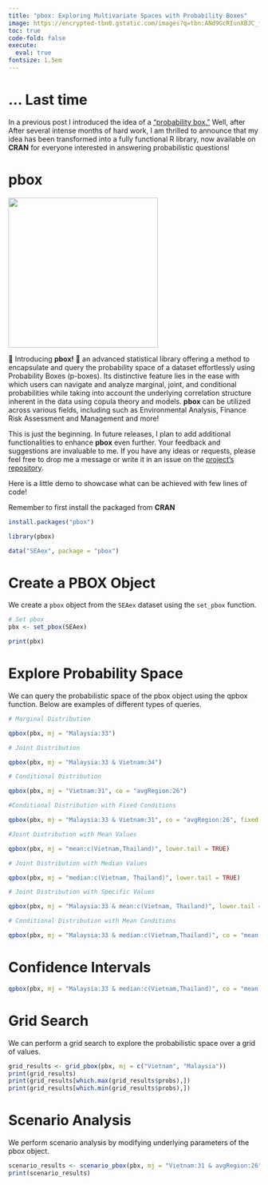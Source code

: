 ```yaml
---
title: "pbox: Exploring Multivariate Spaces with Probability Boxes"
image: https://encrypted-tbn0.gstatic.com/images?q=tbn:ANd9GcRIunXBJC_f5L87QaAVLzWHGqU3Z3gh7PeZdQ&s
toc: true
code-fold: false
execute:
  eval: true
fontsize: 1.5em
---
```


# ... Last time

::: justify
In a previous post I introduced the idea of a [“probability box.”](https://athsas.com/posts/Probability%20Box%20with%20Kernel%20Density%20Estimation.html) Well, after After several intense months of hard work, I am thrilled to announce that my idea has been transformed into a fully functional R library, now available on **CRAN** for everyone interested in answering probabilistic questions!
:::

# pbox

::: justify
![](../gallery/pboxIcon.png){.padded-image align="centre" fig-align="center" width="300"}

🌟 Introducing **pbox!** 🌟 an advanced statistical library offering a method to encapsulate and query the probability space of a dataset effortlessly using Probability Boxes (p-boxes). Its distinctive feature lies in the ease with which users can navigate and analyze marginal, joint, and conditional probabilities while taking into account the underlying correlation structure inherent in the data using copula theory and models. **pbox** can be utilized across various fields, including such as Environmental Analysis, Finance Risk Assessment and Management and more!

This is just the beginning. In future releases, I plan to add additional functionalities to enhance **pbox** even further. Your feedback and suggestions are invaluable to me. If you have any ideas or requests, please feel free to drop me a message or write it in an issue on the [project's repository](https://github.com/athammad/pbox).

Here is a little demo to showcase what can be achieved with few lines of code!

Remember to first install the packaged from **CRAN**
:::

```r
install.packages("pbox")
```

```r
library(pbox)

data("SEAex", package = "pbox")

```

# Create a PBOX Object

::: justify
We create a `pbox` object from the `SEAex` dataset using the `set_pbox` function.

```r
# Set pbox
pbx <- set_pbox(SEAex)
```

```r
print(pbx)
```
:::

# Explore Probability Space

::: justify
We can query the probabilistic space of the pbox object using the qpbox function. Below are examples of different types of queries.
:::

```r
# Marginal Distribution

qpbox(pbx, mj = "Malaysia:33")

# Joint Distribution

qpbox(pbx, mj = "Malaysia:33 & Vietnam:34")

# Conditional Distribution

qpbox(pbx, mj = "Vietnam:31", co = "avgRegion:26")

#Conditional Distribution with Fixed Conditions

qpbox(pbx, mj = "Malaysia:33 & Vietnam:31", co = "avgRegion:26", fixed = TRUE)

#Joint Distribution with Mean Values

qpbox(pbx, mj = "mean:c(Vietnam,Thailand)", lower.tail = TRUE)

# Joint Distribution with Median Values

qpbox(pbx, mj = "median:c(Vietnam, Thailand)", lower.tail = TRUE)

# Joint Distribution with Specific Values

qpbox(pbx, mj = "Malaysia:33 & mean:c(Vietnam, Thailand)", lower.tail = TRUE)

# Conditional Distribution with Mean Conditions

qpbox(pbx, mj = "Malaysia:33 & median:c(Vietnam,Thailand)", co = "mean:c(avgRegion)")
```

# Confidence Intervals

```r
qpbox(pbx, mj = "Malaysia:33 & median:c(Vietnam,Thailand)", co = "mean:c(avgRegion)", CI = TRUE, fixed = TRUE)
```

# Grid Search

We can perform a grid search to explore the probabilistic space over a grid of values.

```r
grid_results <- grid_pbox(pbx, mj = c("Vietnam", "Malaysia"))
print(grid_results)
print(grid_results[which.max(grid_results$probs),])
print(grid_results[which.min(grid_results$probs),])

```

# Scenario Analysis

We perform scenario analysis by modifying underlying parameters of the pbox object.

```r
scenario_results <- scenario_pbox(pbx, mj = "Vietnam:31 & avgRegion:26", param_list = list(Vietnam = "mu"))
print(scenario_results)
```
